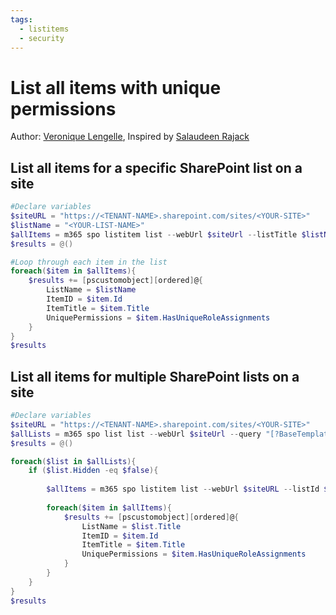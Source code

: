 ```yaml
---
tags:
  - listitems
  - security
---
```



# List all items with unique permissions

Author: [Veronique Lengelle](https://twitter.com/veronicageek), Inspired by [Salaudeen Rajack](https://www.sharepointdiary.com/2017/03/sharepoint-online-get-all-list-items-with-unique-permissions-using-powershell.html)

## List all items for a specific SharePoint list on a site

<Tabs>
  <TabItem value="PowerShell">

  ```powershell
  #Declare variables
  $siteURL = "https://<TENANT-NAME>.sharepoint.com/sites/<YOUR-SITE>"
  $listName = "<YOUR-LIST-NAME>"
  $allItems = m365 spo listitem list --webUrl $siteUrl --listTitle $listName --fields "ID,HasUniqueRoleAssignments,Title" | ConvertFrom-Json
  $results = @()

  #Loop through each item in the list
  foreach($item in $allItems){
      $results += [pscustomobject][ordered]@{
          ListName = $listName
          ItemID = $item.Id
          ItemTitle = $item.Title
          UniquePermissions = $item.HasUniqueRoleAssignments
      }
  }
  $results
  ```

  </TabItem>
</Tabs>

## List all items for multiple SharePoint lists on a site

<Tabs>
  <TabItem value="PowerShell">

  ```powershell
  #Declare variables
  $siteURL = "https://<TENANT-NAME>.sharepoint.com/sites/<YOUR-SITE>"
  $allLists = m365 spo list list --webUrl $siteUrl --query "[?BaseTemplate == ``100``]" | ConvertFrom-Json
  $results = @()

  foreach($list in $allLists){
      if ($list.Hidden -eq $false){ 
          
          $allItems = m365 spo listitem list --webUrl $siteURL --listId $list.Id --fields "ID,HasUniqueRoleAssignments,Title" | ConvertFrom-Json
          
          foreach($item in $allItems){
              $results += [pscustomobject][ordered]@{
                  ListName = $list.Title
                  ItemID = $item.Id
                  ItemTitle = $item.Title
                  UniquePermissions = $item.HasUniqueRoleAssignments
              }
          }
      }
  }
  $results
  ```

  </TabItem>
</Tabs>

